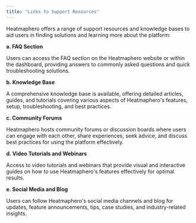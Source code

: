 ```yaml
---
title: "Links to Support Resources"
---
```

Heatmaphero offers a range of support resources and knowledge bases to aid users in finding solutions and learning more about the platform:

**a. FAQ Section**

Users can access the FAQ section on the Heatmaphero website or within the dashboard, providing answers to commonly asked questions and quick troubleshooting solutions.

**b. Knowledge Base**

A comprehensive knowledge base is available, offering detailed articles, guides, and tutorials covering various aspects of Heatmaphero's features, setup, troubleshooting, and best practices.

**c. Community Forums**

Heatmaphero hosts community forums or discussion boards where users can engage with each other, share experiences, seek advice, and discuss best practices for using the platform effectively.

**d. Video Tutorials and Webinars**

Access to video tutorials and webinars that provide visual and interactive guides on how to use Heatmaphero's features effectively for optimal results.

**e. Social Media and Blog**

Users can follow Heatmaphero's social media channels and blog for updates, feature announcements, tips, case studies, and industry-related insights.
